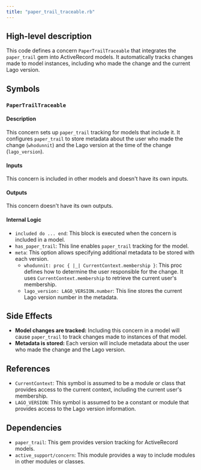 ```yaml
---
title: "paper_trail_traceable.rb"
---
```


## High-level description
This code defines a concern `PaperTrailTraceable` that integrates the `paper_trail` gem into ActiveRecord models. It automatically tracks changes made to model instances, including who made the change and the current Lago version.

## Symbols

### `PaperTrailTraceable`
#### Description
This concern sets up `paper_trail` tracking for models that include it. It configures `paper_trail` to store metadata about the user who made the change (`whodunnit`) and the Lago version at the time of the change (`lago_version`).

#### Inputs
This concern is included in other models and doesn't have its own inputs.

#### Outputs
This concern doesn't have its own outputs.

#### Internal Logic
- `included do ... end`: This block is executed when the concern is included in a model.
- `has_paper_trail`: This line enables `paper_trail` tracking for the model.
- `meta`: This option allows specifying additional metadata to be stored with each version.
    - `whodunnit: proc { |_| CurrentContext.membership }`: This proc defines how to determine the user responsible for the change. It uses `CurrentContext.membership` to retrieve the current user's membership.
    - `lago_version: LAGO_VERSION.number`: This line stores the current Lago version number in the metadata.

## Side Effects
- **Model changes are tracked:** Including this concern in a model will cause `paper_trail` to track changes made to instances of that model.
- **Metadata is stored:** Each version will include metadata about the user who made the change and the Lago version.

## References
- `CurrentContext`: This symbol is assumed to be a module or class that provides access to the current context, including the current user's membership.
- `LAGO_VERSION`: This symbol is assumed to be a constant or module that provides access to the Lago version information.

## Dependencies
- `paper_trail`: This gem provides version tracking for ActiveRecord models.
- `active_support/concern`: This module provides a way to include modules in other modules or classes.
